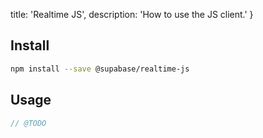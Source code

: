   title: 'Realtime JS',
  description: 'How to use the JS client.'
}


## Install


```sh
npm install --save @supabase/realtime-js
```

## Usage 

```js
// @TODO
```